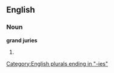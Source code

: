 ==English==

===Noun===
'''grand juries'''

# {{plural of|[[grand jury]]}}

[[Category:English plurals ending in "-ies"]]